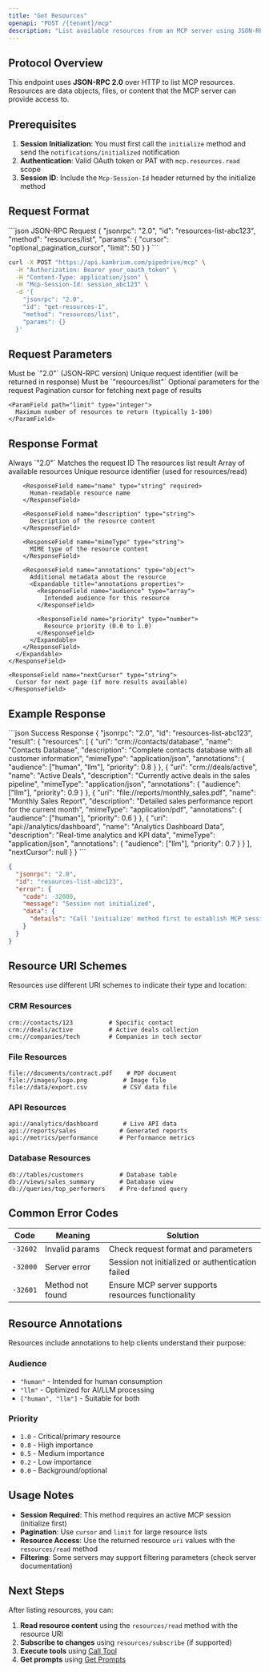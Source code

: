 ```yaml
---
title: "Get Resources"
openapi: "POST /{tenant}/mcp"
description: "List available resources from an MCP server using JSON-RPC 2.0 protocol. Resources represent data or content that can be read or referenced."
---
```


## Protocol Overview

This endpoint uses **JSON-RPC 2.0** over HTTP to list MCP resources. Resources are data objects, files, or content that the MCP server can provide access to.

## Prerequisites

1. **Session Initialization**: You must first call the `initialize` method and send the `notifications/initialized` notification
2. **Authentication**: Valid OAuth token or PAT with `mcp.resources.read` scope
3. **Session ID**: Include the `Mcp-Session-Id` header returned by the initialize method

## Request Format

<CodeGroup>
```json JSON-RPC Request
{
  "jsonrpc": "2.0",
  "id": "resources-list-abc123",
  "method": "resources/list",
  "params": {
    "cursor": "optional_pagination_cursor",
    "limit": 50
  }
}
```

```bash cURL Example
curl -X POST "https://api.kambrium.com/pipedrive/mcp" \
  -H "Authorization: Bearer your_oauth_token" \
  -H "Content-Type: application/json" \
  -H "Mcp-Session-Id: session_abc123" \
  -d '{
    "jsonrpc": "2.0",
    "id": "get-resources-1",
    "method": "resources/list",
    "params": {}
  }'
```

</CodeGroup>

## Request Parameters

<ParamField path="jsonrpc" type="string" required>
  Must be `"2.0"` (JSON-RPC version)
</ParamField>

<ParamField path="id" type="string" required>
  Unique request identifier (will be returned in response)
</ParamField>

<ParamField path="method" type="string" required>
  Must be `"resources/list"`
</ParamField>

<ParamField path="params" type="object">
  Optional parameters for the request

  <Expandable title="params properties">
    <ParamField path="cursor" type="string">
      Pagination cursor for fetching next page of results
    </ParamField>
    
    <ParamField path="limit" type="integer">
      Maximum number of resources to return (typically 1-100)
    </ParamField>
  </Expandable>
</ParamField>

## Response Format

<ResponseField name="jsonrpc" type="string" required>
  Always `"2.0"`
</ResponseField>

<ResponseField name="id" type="string" required>
  Matches the request ID
</ResponseField>

<ResponseField name="result" type="object" required>
  The resources list result
  <Expandable title="result properties">
    <ResponseField name="resources" type="array" required>
      Array of available resources
      <Expandable title="resource object">
        <ResponseField name="uri" type="string" required>
          Unique resource identifier (used for resources/read)
        </ResponseField>

        <ResponseField name="name" type="string" required>
          Human-readable resource name
        </ResponseField>

        <ResponseField name="description" type="string">
          Description of the resource content
        </ResponseField>

        <ResponseField name="mimeType" type="string">
          MIME type of the resource content
        </ResponseField>

        <ResponseField name="annotations" type="object">
          Additional metadata about the resource
          <Expandable title="annotations properties">
            <ResponseField name="audience" type="array">
              Intended audience for this resource
            </ResponseField>

            <ResponseField name="priority" type="number">
              Resource priority (0.0 to 1.0)
            </ResponseField>
          </Expandable>
        </ResponseField>
      </Expandable>
    </ResponseField>

    <ResponseField name="nextCursor" type="string">
      Cursor for next page (if more results available)
    </ResponseField>

  </Expandable>
</ResponseField>

## Example Response

<ResponseExample>
```json Success Response
{
  "jsonrpc": "2.0",
  "id": "resources-list-abc123",
  "result": {
    "resources": [
      {
        "uri": "crm://contacts/database",
        "name": "Contacts Database",
        "description": "Complete contacts database with all customer information",
        "mimeType": "application/json",
        "annotations": {
          "audience": ["human", "llm"],
          "priority": 0.8
        }
      },
      {
        "uri": "crm://deals/active",
        "name": "Active Deals",
        "description": "Currently active deals in the sales pipeline",
        "mimeType": "application/json",
        "annotations": {
          "audience": ["llm"],
          "priority": 0.9
        }
      },
      {
        "uri": "file://reports/monthly_sales.pdf",
        "name": "Monthly Sales Report",
        "description": "Detailed sales performance report for the current month",
        "mimeType": "application/pdf",
        "annotations": {
          "audience": ["human"],
          "priority": 0.6
        }
      },
      {
        "uri": "api://analytics/dashboard",
        "name": "Analytics Dashboard Data",
        "description": "Real-time analytics and KPI data",
        "mimeType": "application/json",
        "annotations": {
          "audience": ["llm"],
          "priority": 0.7
        }
      }
    ],
    "nextCursor": null
  }
}
```

```json Error Response
{
  "jsonrpc": "2.0",
  "id": "resources-list-abc123",
  "error": {
    "code": -32000,
    "message": "Session not initialized",
    "data": {
      "details": "Call 'initialize' method first to establish MCP session."
    }
  }
}
```

</ResponseExample>

## Resource URI Schemes

Resources use different URI schemes to indicate their type and location:

### CRM Resources

```
crm://contacts/123          # Specific contact
crm://deals/active          # Active deals collection
crm://companies/tech        # Companies in tech sector
```

### File Resources

```
file://documents/contract.pdf    # PDF document
file://images/logo.png          # Image file
file://data/export.csv          # CSV data file
```

### API Resources

```
api://analytics/dashboard       # Live API data
api://reports/sales            # Generated reports
api://metrics/performance      # Performance metrics
```

### Database Resources

```
db://tables/customers          # Database table
db://views/sales_summary       # Database view
db://queries/top_performers    # Pre-defined query
```

## Common Error Codes

| Code     | Meaning          | Solution                                           |
| -------- | ---------------- | -------------------------------------------------- |
| `-32602` | Invalid params   | Check request format and parameters                |
| `-32000` | Server error     | Session not initialized or authentication failed   |
| `-32601` | Method not found | Ensure MCP server supports resources functionality |

## Resource Annotations

Resources include annotations to help clients understand their purpose:

### Audience

- `"human"` - Intended for human consumption
- `"llm"` - Optimized for AI/LLM processing
- `["human", "llm"]` - Suitable for both

### Priority

- `1.0` - Critical/primary resource
- `0.8` - High importance
- `0.5` - Medium importance
- `0.2` - Low importance
- `0.0` - Background/optional

## Usage Notes

- **Session Required**: This method requires an active MCP session (initialize first)
- **Pagination**: Use `cursor` and `limit` for large resource lists
- **Resource Access**: Use the returned resource `uri` values with the `resources/read` method
- **Filtering**: Some servers may support filtering parameters (check server documentation)

## Next Steps

After listing resources, you can:

1. **Read resource content** using the `resources/read` method with the resource URI
2. **Subscribe to changes** using `resources/subscribe` (if supported)
3. **Execute tools** using [Call Tool](/api-reference/mcp-interaction/call-tool)
4. **Get prompts** using [Get Prompts](/api-reference/mcp-interaction/get-prompts)
